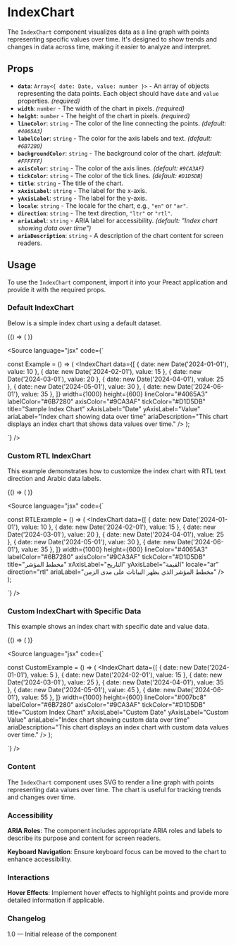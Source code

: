 
<Meta title="Components/Charts/IndexChart" component={IndexChart} />

# IndexChart

The `IndexChart` component visualizes data as a line graph with points representing specific values over time. It's designed to show trends and changes in data across time, making it easier to analyze and interpret.

## Props

- **`data`**: `Array<{ date: Date, value: number }>` - An array of objects representing the data points. Each object should have `date` and `value` properties. *(required)*
- **`width`**: `number` - The width of the chart in pixels. *(required)*
- **`height`**: `number` - The height of the chart in pixels. *(required)*
- **`lineColor`**: `string` - The color of the line connecting the points. *(default: `#4065A3`)*
- **`labelColor`**: `string` - The color for the axis labels and text. *(default: `#6B7280`)*
- **`backgroundColor`**: `string` - The background color of the chart. *(default: `#FFFFFF`)*
- **`axisColor`**: `string` - The color of the axis lines. *(default: `#9CA3AF`)*
- **`tickColor`**: `string` - The color of the tick lines. *(default: `#D1D5DB`)*
- **`title`**: `string` - The title of the chart.
- **`xAxisLabel`**: `string` - The label for the x-axis.
- **`yAxisLabel`**: `string` - The label for the y-axis.
- **`locale`**: `string` - The locale for the chart, e.g., `"en"` or `"ar"`.
- **`direction`**: `string` - The text direction, `"ltr"` or `"rtl"`.
- **`ariaLabel`**: `string` - ARIA label for accessibility. *(default: "Index chart showing data over time")*
- **`ariaDescription`**: `string` - A description of the chart content for screen readers.

## Usage

To use the `IndexChart` component, import it into your Preact application and provide it with the required props.

### Default IndexChart

Below is a simple index chart using a default dataset.

<Canvas>
  <Story name="Default IndexChart">
    {() => (
      <IndexChart
        data={[
          { date: new Date('2024-01-01'), value: 10 },
          { date: new Date('2024-02-01'), value: 15 },
          { date: new Date('2024-03-01'), value: 20 },
          { date: new Date('2024-04-01'), value: 25 },
          { date: new Date('2024-05-01'), value: 30 },
          { date: new Date('2024-06-01'), value: 35 },
        ]}
        width={1000}
        height={600}
        lineColor="#4065A3"
        labelColor="#6B7280"
        axisColor="#9CA3AF"
        tickColor="#D1D5DB"
        title="Sample Index Chart"
        xAxisLabel="Date"
        yAxisLabel="Value"
        ariaLabel="Index chart showing data over time"
        ariaDescription="This chart displays an index chart that shows data values over time."
      />
    )}
  </Story>
</Canvas>

<Source
  language="jsx"
  code={`

const Example = () => (
  <IndexChart
    data={[
      { date: new Date('2024-01-01'), value: 10 },
      { date: new Date('2024-02-01'), value: 15 },
      { date: new Date('2024-03-01'), value: 20 },
      { date: new Date('2024-04-01'), value: 25 },
      { date: new Date('2024-05-01'), value: 30 },
      { date: new Date('2024-06-01'), value: 35 },
    ]}
    width={1000}
    height={600}
    lineColor="#4065A3"
    labelColor="#6B7280"
    axisColor="#9CA3AF"
    tickColor="#D1D5DB"
    title="Sample Index Chart"
    xAxisLabel="Date"
    yAxisLabel="Value"
    ariaLabel="Index chart showing data over time"
    ariaDescription="This chart displays an index chart that shows data values over time."
  />
);

`}
/>

### Custom RTL IndexChart

This example demonstrates how to customize the index chart with RTL text direction and Arabic data labels.

<Canvas>
  <Story name="Custom RTL IndexChart">
    {() => (
      <IndexChart
        data={[
          { date: new Date('2024-01-01'), value: 10 },
          { date: new Date('2024-02-01'), value: 15 },
          { date: new Date('2024-03-01'), value: 20 },
          { date: new Date('2024-04-01'), value: 25 },
          { date: new Date('2024-05-01'), value: 30 },
          { date: new Date('2024-06-01'), value: 35 },
        ]}
        width={1000}
        height={600}
        lineColor="#4065A3"
        labelColor="#6B7280"
        axisColor="#9CA3AF"
        tickColor="#D1D5DB"
        title="مخطط المؤشر"
        xAxisLabel="التاريخ"
        yAxisLabel="القيمة"
        locale="ar"
        direction="rtl"
        ariaLabel="مخطط المؤشر الذي يظهر البيانات على مدى الزمن"
      />
    )}
  </Story>
</Canvas>

<Source
  language="jsx"
  code={`

const RTLExample = () => (
  <IndexChart
    data={[
      { date: new Date('2024-01-01'), value: 10 },
      { date: new Date('2024-02-01'), value: 15 },
      { date: new Date('2024-03-01'), value: 20 },
      { date: new Date('2024-04-01'), value: 25 },
      { date: new Date('2024-05-01'), value: 30 },
      { date: new Date('2024-06-01'), value: 35 },
    ]}
    width={1000}
    height={600}
    lineColor="#4065A3"
    labelColor="#6B7280"
    axisColor="#9CA3AF"
    tickColor="#D1D5DB"
    title="مخطط المؤشر"
    xAxisLabel="التاريخ"
    yAxisLabel="القيمة"
    locale="ar"
    direction="rtl"
    ariaLabel="مخطط المؤشر الذي يظهر البيانات على مدى الزمن"
  />
);

`}
/>

### Custom IndexChart with Specific Data

This example shows an index chart with specific date and value data.

<Canvas>
  <Story name="Custom IndexChart">
    {() => (
      <IndexChart
        data={[
          { date: new Date('2024-01-01'), value: 5 },
          { date: new Date('2024-02-01'), value: 15 },
          { date: new Date('2024-03-01'), value: 25 },
          { date: new Date('2024-04-01'), value: 35 },
          { date: new Date('2024-05-01'), value: 45 },
          { date: new Date('2024-06-01'), value: 55 },
        ]}
        width={1000}
        height={600}
        lineColor="#007bc8"
        labelColor="#6B7280"
        axisColor="#9CA3AF"
        tickColor="#D1D5DB"
        title="Custom Index Chart"
        xAxisLabel="Custom Date"
        yAxisLabel="Custom Value"
        ariaLabel="Index chart showing custom data over time"
        ariaDescription="This chart displays an index chart with custom data values over time."
      />
    )}
  </Story>
</Canvas>

<Source
  language="jsx"
  code={`

const CustomExample = () => (
  <IndexChart
    data={[
      { date: new Date('2024-01-01'), value: 5 },
      { date: new Date('2024-02-01'), value: 15 },
      { date: new Date('2024-03-01'), value: 25 },
      { date: new Date('2024-04-01'), value: 35 },
      { date: new Date('2024-05-01'), value: 45 },
      { date: new Date('2024-06-01'), value: 55 },
    ]}
    width={1000}
    height={600}
    lineColor="#007bc8"
    labelColor="#6B7280"
    axisColor="#9CA3AF"
    tickColor="#D1D5DB"
    title="Custom Index Chart"
    xAxisLabel="Custom Date"
    yAxisLabel="Custom Value"
    ariaLabel="Index chart showing custom data over time"
    ariaDescription="This chart displays an index chart with custom data values over time."
  />
);

`}
/>

### Content

The `IndexChart` component uses SVG to render a line graph with points representing data values over time. The chart is useful for tracking trends and changes over time.

### Accessibility

**ARIA Roles**: The component includes appropriate ARIA roles and labels to describe its purpose and content for screen readers.

**Keyboard Navigation**: Ensure keyboard focus can be moved to the chart to enhance accessibility.

### Interactions

**Hover Effects**: Implement hover effects to highlight points and provide more detailed information if applicable.

### Changelog

1.0 — Initial release of the component

